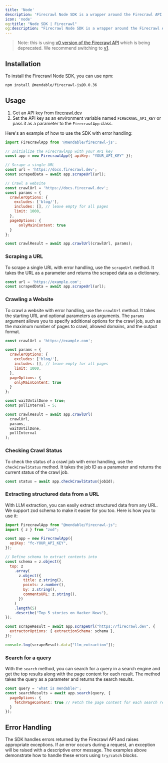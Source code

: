 ```yaml
---
title: 'Node'
description: 'Firecrawl Node SDK is a wrapper around the Firecrawl API to help you easily turn websites into markdown.'
icon: 'node'
og:title: "Node SDK | Firecrawl"
og:description: "Firecrawl Node SDK is a wrapper around the Firecrawl API to help you easily turn websites into markdown."
---
```


> Note: this is using [v0 version of the Firecrawl API](/v0/introduction) which is being deprecated. We recommend switching to [v1](/sdks/node).

## Installation

To install the Firecrawl Node SDK, you can use npm:

```bash
npm install @mendable/firecrawl-js@0.0.36
```

## Usage

1. Get an API key from [firecrawl.dev](https://firecrawl.dev)
2. Set the API key as an environment variable named `FIRECRAWL_API_KEY` or pass it as a parameter to the `FirecrawlApp` class.


Here's an example of how to use the SDK with error handling:

```js
import FirecrawlApp from '@mendable/firecrawl-js';

// Initialize the FirecrawlApp with your API key
const app = new FirecrawlApp({ apiKey: "YOUR_API_KEY" });

// Scrape a single URL
const url = 'https://docs.firecrawl.dev';
const scrapedData = await app.scrapeUrl(url);

// Crawl a website
const crawlUrl = 'https://docs.firecrawl.dev';
const params = {
  crawlerOptions: {
    excludes: ['blog/'],
    includes: [], // leave empty for all pages 
    limit: 1000,
  },
  pageOptions: {
      onlyMainContent: true
  }
};

const crawlResult = await app.crawlUrl(crawlUrl, params);
```

### Scraping a URL

To scrape a single URL with error handling, use the `scrapeUrl` method. It takes the URL as a parameter and returns the scraped data as a dictionary.

```js
const url = 'https://example.com';
const scrapedData = await app.scrapeUrl(url);
```


### Crawling a Website

To crawl a website with error handling, use the `crawlUrl` method. It takes the starting URL and optional parameters as arguments. The `params` argument allows you to specify additional options for the crawl job, such as the maximum number of pages to crawl, allowed domains, and the output format.

```js
const crawlUrl = 'https://example.com';

const params = {
  crawlerOptions: {
    excludes: ['blog/'],
    includes: [], // leave empty for all pages
    limit: 1000,
  },
  pageOptions: {
    onlyMainContent: true
  }
};

const waitUntilDone = true;
const pollInterval = 5;

const crawlResult = await app.crawlUrl(
  crawlUrl,
  params,
  waitUntilDone,
  pollInterval
);
```


### Checking Crawl Status

To check the status of a crawl job with error handling, use the `checkCrawlStatus` method. It takes the job ID as a parameter and returns the current status of the crawl job.

```js
const status = await app.checkCrawlStatus(jobId);
```

### Extracting structured data from a URL

With LLM extraction, you can easily extract structured data from any URL. We support zod schema to make it easier for you too. Here is how you to use it:
 
```js
import FirecrawlApp from "@mendable/firecrawl-js";
import { z } from "zod";

const app = new FirecrawlApp({
  apiKey: "fc-YOUR_API_KEY",
});

// Define schema to extract contents into
const schema = z.object({
  top: z
    .array(
      z.object({
        title: z.string(),
        points: z.number(),
        by: z.string(),
        commentsURL: z.string(),
      })
    )
    .length(5)
    .describe("Top 5 stories on Hacker News"),
});

const scrapeResult = await app.scrapeUrl("https://firecrawl.dev", {
  extractorOptions: { extractionSchema: schema },
});

console.log(scrapeResult.data["llm_extraction"]);
```

### Search for a query

With the `search` method, you can search for a query in a search engine and get the top results along with the page content for each result. The method takes the query as a parameter and returns the search results.

```js
const query = 'what is mendable?';
const searchResults = await app.search(query, {
  pageOptions: {
    fetchPageContent: true // Fetch the page content for each search result
  }
});
```


## Error Handling

The SDK handles errors returned by the Firecrawl API and raises appropriate exceptions. If an error occurs during a request, an exception will be raised with a descriptive error message. The examples above demonstrate how to handle these errors using `try/catch` blocks.